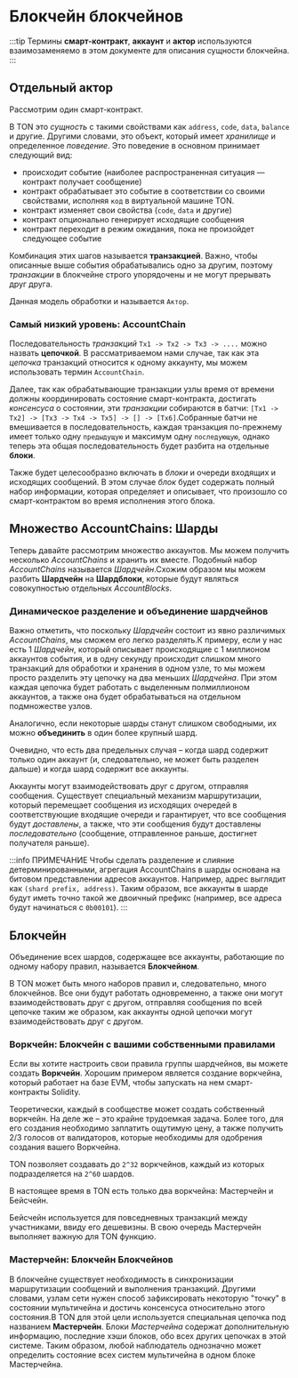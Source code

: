 # Блокчейн блокчейнов

:::tip
Термины **смарт-контракт**, **аккаунт** и **актор** используются взаимозаменяемо в этом документе для описания сущности блокчейна.
:::

## Отдельный актор

Рассмотрим один смарт-контракт.

В TON это *сущность* с такими свойствами как `address`, `code`, `data`, `balance` и другие. Другими словами, это объект, который имеет *хранилище* и определенное *поведение*. Это поведение в основном принимает следующий вид:

- происходит событие (наиболее распространенная ситуация — контракт получает сообщение)
- контракт обрабатывает это событие в соответствии со своими свойствами, исполняя `код` в виртуальной машине TON.
- контракт изменяет свои свойства (`code`, `data` и другие)
- контракт опционально генерирует исходящие сообщения
- контракт переходит в режим ожидания, пока не произойдет следующее событие

Комбинация этих шагов называется **транзакцией**. Важно, чтобы описанные выше события обрабатывались одно за другим, поэтому *транзакции* в блокчейне строго упорядочены и не могут прерывать друг друга.

Данная модель обработки и называется `Актор`.

### Самый низкий уровень: AccountChain

Последовательность *транзакций* `Tx1 -> Tx2 -> Tx3 -> ....` можно назвать **цепочкой**. В рассматриваемом нами случае, так как эта *цепочка* транзакций относится к одному аккаунту, мы можем использовать термин `AccountChain`.

Далее, так как обрабатывающие транзакции узлы время от времени должны координировать состояние смарт-контракта, достигать *консенсуса* о состоянии, эти *транзакции* собираются в батчи: `[Tx1 -> Tx2] -> [Tx3 -> Tx4 -> Tx5] -> [] -> [Tx6]`.Собранные батчи не вмешивается в последовательность, каждая транзакция по-прежнему имеет только одну `предыдущую` и максимум одну `последующую`, однако теперь эта общая последовательность будет разбита на отдельные **блоки**.

Также будет целесообразно включать в *блоки* и очереди входящих и исходящих сообщений. В этом случае *блок* будет содержать полный набор информации, которая определяет и описывает, что произошло со смарт-контрактом во время исполнения этого блока.

## Множество AccountChains: Шарды

Теперь давайте рассмотрим множество аккаунтов. Мы можем получить несколько *AccountChains* и хранить их вместе. Подобный набор *AccountChains* называется *Шардчейн*.Схожим образом мы можем разбить **Шардчейн** на **Шардблоки**, которые будут являться совокупностью отдельных *AccountBlocks*.

### Динамическое разделение и объединение шардчейнов

Важно отметить, что поскольку *Шардчейн* состоит из явно различимых *AccountChains*, мы сможем его легко разделять.К примеру, если у нас есть 1 *Шардчейн*, который описывает происходящие с 1 миллионом аккаунтов события, и в одну секунду происходит слишком много транзакций для обработки и хранения в одном узле, то мы можем просто разделить эту цепочку на два меньших *Шардчейна*. При этом каждая цепочка будет работать с выделенным полмиллионом аккаунтов, а также она будет обрабатываться на отдельном подмножестве узлов.

Аналогично, если некоторые шарды станут слишком свободными, их можно **объединить** в один более крупный шард.

Очевидно, что есть два предельных случая – когда шард содержит только один аккаунт (и, следовательно, не может быть разделен дальше) и когда шард содержит все аккаунты.

Аккаунты могут взаимодействовать друг с другом, отправляя сообщения. Существует специальный механизм маршрутизации, который перемещает сообщения из исходящих очередей в соответствующие входящие очереди и гарантирует, что все сообщения будут *доставлены*, а также, что эти сообщения будут доставлены *последовательно* (сообщение, отправленное раньше, достигнет получателя раньше).

:::info ПРИМЕЧАНИЕ
Чтобы сделать разделение и слияние детерминированными, агрегация AccountChains в шарды основана на битовом представлении адресов аккаунтов. Например, адрес выглядит как `(shard prefix, address)`. Таким образом, все аккаунты в шарде будут иметь точно такой же двоичный префикс (например, все адреса будут начинаться с `0b00101`).
:::

## Блокчейн

Объединение всех шардов, содержащее все аккаунты, работающие по одному набору правил, называется **Блокчейном**.

В TON может быть много наборов правил и, следовательно, много блокчейнов. Все они будут работать одновременно, а также они могут взаимодействовать друг с другом, отправляя сообщения по всей цепочке таким же образом, как аккаунты одной цепочки могут взаимодействовать друг с другом.

### Воркчейн: Блокчейн с вашими собственными правилами

Если вы хотите настроить свои правила группы шардчейнов, вы можете создать **Воркчейн**. Хорошим примером является создание воркчейна, который работает на базе EVM, чтобы запускать на нем смарт-контракты Solidity.

Теоретически, каждый в сообществе может создать собственный воркчейн. На деле же – это крайне трудоемкая задача. Более того, для его создания необходимо заплатить ощутимую цену, а также получить 2/3 голосов от валидаторов, которые необходимы для одобрения создания вашего Воркчейна.

TON позволяет создавать до `2^32` воркчейнов, каждый из которых подразделяется на `2^60` шардов.

В настоящее время в TON есть только два воркчейна: Мастерчейн и Бейсчейн.

Бейсчейн используется для повседневных транзакций между участниками, ввиду его дешевизны. В свою очередь Мастерчейн выполняет важную для TON функцию.

### Мастерчейн: Блокчейн Блокчейнов

В блокчейне существует необходимость в синхронизации маршрутизации сообщений и выполнения транзакций. Другими словами, узлам сети нужен способ зафиксировать некоторую "точку" в состоянии мультичейна и достичь консенсуса относительно этого состояния.В TON для этой цели используется специальная цепочка под названием **Мастерчейн**. Блоки *Мастерчейна* содержат дополнительную информацию, последние хэши блоков, обо всех других цепочках в этой системе. Таким образом, любой наблюдатель однозначно может определить состояние всех систем мультичейна в одном блоке Мастерчейна.
